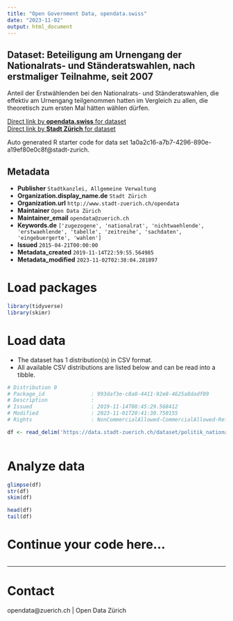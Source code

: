 ```yaml
---
title: "Open Government Data, opendata.swiss"
date: "2023-11-02"
output: html_document
---
```


## Dataset: Beteiligung am Urnengang der Nationalrats- und Ständeratswahlen, nach erstmaliger Teilnahme, seit 2007

 Anteil der Erstwählenden bei den Nationalrats- und Ständeratswahlen, die effektiv am Urnengang teilgenommen hatten im Vergleich zu allen, die theoretisch zum ersten Mal hätten wählen dürfen.


[Direct link by **opendata.swiss** for dataset](https://opendata.swiss/de/dataset/beteiligung-am-urnengang-der-nationalrats-und-standeratswahlen-nach-erstmaliger-teilnahme-2007)<br>
[Direct link by **Stadt Zürich** for dataset](https://data.stadt-zuerich.ch/dataset/politik_nationalratswahlen_btg_urnengang_erstwaehlende_od7038)

Auto generated R starter code for data set 1a0a2c16-a7b7-4296-890e-a19ef80e0c8f@stadt-zurich.

## Metadata

- **Publisher** `Stadtkanzlei, Allgemeine Verwaltung`
- **Organization.display_name.de** `Stadt Zürich`
- **Organization.url** `http://www.stadt-zuerich.ch/opendata`
- **Maintainer** `Open Data Zürich`
- **Maintainer_email** `opendata@zuerich.ch`
- **Keywords.de** `['zugezogene', 'nationalrat', 'nichtwaehlende', 'erstwaehlende', 'tabelle', 'zeitreihe', 'sachdaten', 'eingebuergerte', 'wahlen']`
- **Issued** `2015-04-21T00:00:00`
- **Metadata_created** `2019-11-14T22:59:55.564985`
- **Metadata_modified** `2023-11-02T02:38:04.281897`


# Load packages

```r

library(tidyverse)
library(skimr)

```

# Load data

-   The dataset has 1 distribution(s) in CSV format.
-   All available CSV distributions are listed below and can be read into a tibble.

```r

# Distribution 0
# Package_id               : 993daf3e-c8a0-4411-92e8-4625a8dadf09
# Description              : 
# Issued                   : 2019-11-14T08:45:29.568412
# Modified                 : 2023-11-01T20:41:30.750155
# Rights                   : NonCommercialAllowed-CommercialAllowed-ReferenceNotRequired

df <- read_delim('https://data.stadt-zuerich.ch/dataset/politik_nationalratswahlen_btg_urnengang_erstwaehlende_od7038/download/POL703OD7038.csv')



```

# Analyze data

```r

glimpse(df)
str(df)
skim(df)

head(df)
tail(df)

```

# Continue your code here...

```r

```

------------------------------------------------------------------------

# Contact

opendata@zuerich.ch | Open Data Zürich
